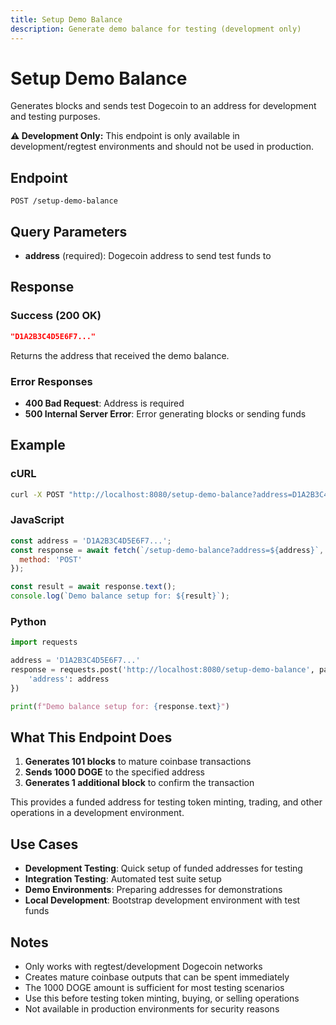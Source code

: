 ```yaml
---
title: Setup Demo Balance
description: Generate demo balance for testing (development only)
---
```


# Setup Demo Balance

Generates blocks and sends test Dogecoin to an address for development and testing purposes.

<div className="bg-yellow-100 border-l-4 border-yellow-500 text-yellow-700 p-4 mb-4">
  <strong>⚠️ Development Only:</strong> This endpoint is only available in development/regtest environments and should not be used in production.
</div>

## Endpoint

```
POST /setup-demo-balance
```

## Query Parameters

- **address** (required): Dogecoin address to send test funds to

## Response

### Success (200 OK)

```json
"D1A2B3C4D5E6F7..."
```

Returns the address that received the demo balance.

### Error Responses

- **400 Bad Request**: Address is required
- **500 Internal Server Error**: Error generating blocks or sending funds

## Example

### cURL

```bash
curl -X POST "http://localhost:8080/setup-demo-balance?address=D1A2B3C4D5E6F7..."
```

### JavaScript

```javascript
const address = 'D1A2B3C4D5E6F7...';
const response = await fetch(`/setup-demo-balance?address=${address}`, {
  method: 'POST'
});

const result = await response.text();
console.log(`Demo balance setup for: ${result}`);
```

### Python

```python
import requests

address = 'D1A2B3C4D5E6F7...'
response = requests.post('http://localhost:8080/setup-demo-balance', params={
    'address': address
})

print(f"Demo balance setup for: {response.text}")
```

## What This Endpoint Does

1. **Generates 101 blocks** to mature coinbase transactions
2. **Sends 1000 DOGE** to the specified address
3. **Generates 1 additional block** to confirm the transaction

This provides a funded address for testing token minting, trading, and other operations in a development environment.

## Use Cases

- **Development Testing**: Quick setup of funded addresses for testing
- **Integration Testing**: Automated test suite setup
- **Demo Environments**: Preparing addresses for demonstrations
- **Local Development**: Bootstrap development environment with test funds

## Notes

- Only works with regtest/development Dogecoin networks
- Creates mature coinbase outputs that can be spent immediately
- The 1000 DOGE amount is sufficient for most testing scenarios
- Use this before testing token minting, buying, or selling operations
- Not available in production environments for security reasons
